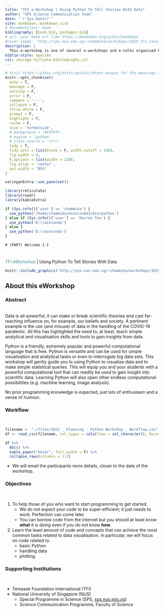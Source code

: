 ```yaml
---
title: "TFI e-Workshop | Using Python To Tell Stories With Data"
author: "SPS Science Communication Team"
date: "`r Sys.Date()`"
site: bookdown::bookdown_site
# documentclass: book
bibliography: [book.bib, packages.bib]
# url: your book url like https://bookdown.org/yihui/bookdown
#cover-image: 'http://sps.nus.edu.sg/~chammika/workshops/2019_tfi_hanoi/img/sps_all-2017-edited.jpg'
description: |
  This e-workshop is one of several e-workshops and e-talks organised by NUS and other ASEAN universities with the support of the Temasek Foundation International.
biblio-style: apalike
csl: chicago-fullnote-bibliography.csl
---
```


```r
# Visit https://yihui.org/knitr/options/#text-output for the meanings of the following options
knitr::opts_chunk$set(
  echo = T,
  message = F,
  warning = F,
  error = F,
  comment = '---',
  collapse = F,
  strip.white = F,
  prompt = F,
  highlight = T,
  cache = F,
  size = 'normalsize',
  # background = '#FFFFFF',
  # engine = 'python'
  # class.source = 'rrrr'
  tidy = T,
  tidy.opts = list(blank = F, width.cutoff = 100),
  fig.width = 4,
  R.options = list(width = 220),
  fig.align = 'center',
  out.width = "85%"
)

xaringanExtra::use_panelset()

library(reticulate)
library(readr)
library(kableExtra)

if (Sys.info()['user'] == 'chammika') {
  use_python('/home/chammika/miniconda3/bin/python')
} else if (Sys.info()['user'] == 'Darren Teo') {
  use_python('D:\\minconda')
} else {
  use_python('D:\\minconda')
}
```

<!-- Dirty way to force Bookdown to include the folder python_outputs -->
<!-- ![](python_outputs/__my_python_img__test.png) -->

`# (PART) Welcome {-}`

# {.unnumbered}


<div class = "front-title">
<span style = "color:#096B72;opacity:.75;">TFI eWorkshop </span> | Using Python To Tell Stories With Data
</div>

```r
knitr::include_graphics('http://sps.nus.edu.sg/~chammika/workshops/2019_tfi_hanoi/img/sps_all-2017-edited.jpg')
```

## About this eWorkshop {.unnumbered .panelset}

### Abstract {.unnumbered}

<br>
Data is all-powerful; it can make or break scientific theories and cast far-reaching influence on, for example, our beliefs and society. A pertinent example is the use (and misuse) of data in the handling of the COVID-19 pandemic. All this has highlighted the need to, at least, teach simple analytical and visualisation skills and tools to gain insights from data.

Python is a friendly, extremely popular and powerful computational language that is free. Python is versatile and can be used for simple visualisation and analytical tasks or even to interrogate big data sets.  This workshop will gently guide you to using Python to visualise data and to make simple statistical queries. This will equip you and your students with a powerful computational tool that can readily be used to gain insight into scientific data. Learning Python will also open other endless computational possibilities (e.g. machine learning, image analysis).

No prior programming knowledge is expected, just lots of enthusiasm and a sense of humour.

### Workflow {.unnumbered}

<br>

```r
filename <- "./files/2021 _ Planning - Python Workshop _ Workflow.csv"
df <- read_csv(filename, col_types = cols(Time = col_character(), Duration = col_skip()), na = "empty")

df %>%
  kbl() %>%
  kable_paper("hover", full_width = F) %>%
  collapse_rows(columns = 1:2)
```

<!-- <div class = "front-table"> -->

<!-- |        Dates        |       Part      |          | Things to do                                                            | -->
<!-- | :-----------------: | :-------------: | :------: | ----------------------------------------------------------------------- | -->
<!-- | September 4 Onwards | Before Workshop |          | Create (free) Google Account                                            | -->
<!-- |                     |                 |          | Watch 10 min video to learn the basics of Python                        | -->
<!-- |                     |                 |          | Practice exercises for Python basics                                    | -->
<!-- |                     |                 |          | Watch 15 min video to learn the basics of Pandas                        | -->
<!-- |                     |                 |          | Practice exercises for Pandas basics                                    | -->
<!-- |     September 11    |     Workshop    | 10:00 AM | Introduction to SPS and the Workshop                                    | -->
<!-- |                     |                 | 10:15 AM | Basic plotting using matplotlib                                         | -->
<!-- |                     |                 | 11:00 AM | Exploratory Analysis + Visualistion using Pandas                        | -->
<!-- |                     |                 | 11:45 AM | Analysing COVID-19 data using Pandas                                    | -->
<!-- |                     |                 | 12:30 PM | Core visualisation concepts                                             | -->
<!-- |                     |                 | 12:45 PM | Discussion. Survey (About workshop, requests & possible collaborations) | -->
<!-- |                     |                 |  1:00 PM | Workshop ends                                                           | -->

<!-- </div> -->

-   We will email the participants more details, closer to the date of the workshop.

### Objectives {-}

<br>

1.  To help those of you who want to start programming to get started.
    -   We do not expect your code to be super-efficient; it just needs to work. Perfection can come later.
    -   You can borrow code from the internet but you should at least know **what**  it is doing even if you do not know **how**.
2.  Learn the least amount of code and concepts that can achieve the most common tasks related to data visualisation.
    In particular, we will focus on code related to:
    -   basic Python
    -   handling data
    -   plotting.

### Supporting Institutions  {.unnumbered}

<br>

-   Temasek Foundation International (TFI)
-   National University of Singapore (NUS)
    -   Special Programme in Science (SPS, [sps.nus.edu.sg](http://sps.nus.edu.sg))
    -   Science Communication Programme, Faculty of Science
